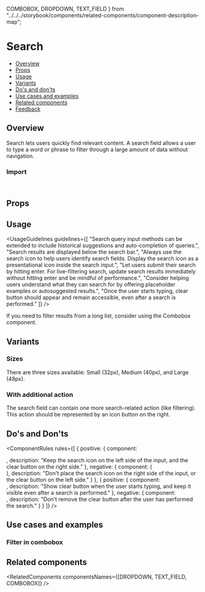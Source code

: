   COMBOBOX,
  DROPDOWN,
  TEXT_FIELD
} from "../../../storybook/components/related-components/component-description-map";

<Meta of={SearchStories} />

# Search

- [Overview](#overview)
- [Props](#props)
- [Usage](#usage)
- [Variants](#variants)
- [Do's and don'ts](#dos-and-donts)
- [Use cases and examples](#use-cases-and-examples)
- [Related components](#related-components)
- [Feedback](#feedback)

## Overview

Search lets users quickly find relevant content. A search field allows a user to type a word or phrase to filter through a large amount of data without navigation.

<Canvas of={SearchStories.Overview} />

### Import

```js
import { Search } from "@vibe/core";
```

## Props

<PropsTable />

## Usage

<UsageGuidelines
  guidelines={[
    "Search query input methods can be extended to include historical suggestions and auto-completion of queries.",
    "Search results are displayed below the search bar.",
    "Always use the search icon to help users identify search fields. Display the search icon as a presentational icon inside the search input.",
    "Let users submit their search by hitting enter. For live-filtering search, update search results immediately without hitting enter and be mindful of performance.",
    "Consider helping users understand what they can search for by offering placeholder examples or autosuggested results.",
    "Once the user starts typing, clear button should appear and remain accessible, even after a search is performed."
  ]}
/>

<Tip title="Not what you were looking for?">
  <span>If you need to filter results from a long list, consider using the </span>
  <StorybookLink page="Inputs/Combobox" size={StorybookLink.sizes.SMALL}>
    <span>Combobox</span>
  </StorybookLink>
  <span> component.</span>
</Tip>

## Variants

### Sizes

There are three sizes available: Small (32px), Medium (40px), and Large (48px).

<Canvas of={SearchStories.Sizes} />

### With additional action

The search field can contain one more search-related action (like filtering). This action should be represented by an icon button on the right.

<Canvas of={SearchStories.WithAdditionalAction} />

## Do's and Don'ts

<ComponentRules
  rules={[
    {
      positive: {
        component: <Search value="User typing" className={styles.fixedWidth} />,
        description: "Keep the search icon on the left side of the input, and the clear button on the right side."
      },
      negative: {
        component: (
          <Search
            value="User typing"
            searchIconName={CloseSmall}
            clearIconName={SearchIcon}
            className={styles.fixedWidth}
          />
        ),
        description: "Don't place the search icon on the right side of the input, or the clear button on the left side."
      }
    },
    {
      positive: {
        component: <Search value="User typing" className={styles.fixedWidth} />,
        description:
          "Show clear button when the user starts typing, and keep it visible even after a search is performed."
      },
      negative: {
        component: <Search value="User typing" clearIconName={null} className={styles.fixedWidth} />,
        description: "Don't remove the clear button after the user has performed the search."
      }
    }
  ]}
/>

## Use cases and examples

### Filter in combobox

<Canvas of={SearchStories.FilterInCombobox} />

## Related components

<RelatedComponents componentsNames={[DROPDOWN, TEXT_FIELD, COMBOBOX]} />
